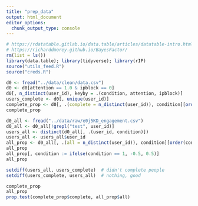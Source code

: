 ```yaml
---
title: "prep_data"
output: html_document
editor_options: 
  chunk_output_type: console
---
```


```r
# https://rdatatable.gitlab.io/data.table/articles/datatable-intro.html
# https://richarddmorey.github.io/BayesFactor/
rm(list = ls())
library(data.table); library(tidyverse); library(rIP)
source("utils_feed.R")
source("creds.R")
```


```r
d0 <- fread("../data/clean/data.csv")
d0 <- d0[attention == 1.0 & ipblock == 0]
d0[, n_distinct(user_id), keyby = .(condition, attention, ipblock)]
users_complete <- d0[, unique(user_id)]
complete_prop <- d0[, .(complete = n_distinct(user_id)), condition][order(condition)]
complete_prop
```


```r
d0_all <- fread("../data/raw/e0j5KD_engagement.csv")
d0_all <- d0_all[!grepl("test", user_id)]
users_all <- distinct(d0_all[, .(user_id, condition)])
users_all <- users_all$user_id
all_prop <- d0_all[, .(all = n_distinct(user_id)), condition][order(condition)]
all_prop
all_prop[, condition := ifelse(condition == 1, -0.5, 0.5)]
all_prop

setdiff(users_all, users_complete)  # didn't complete people
setdiff(users_complete, users_all)  # nothing, good

complete_prop
all_prop
prop.test(complete_prop$complete, all_prop$all)
```

